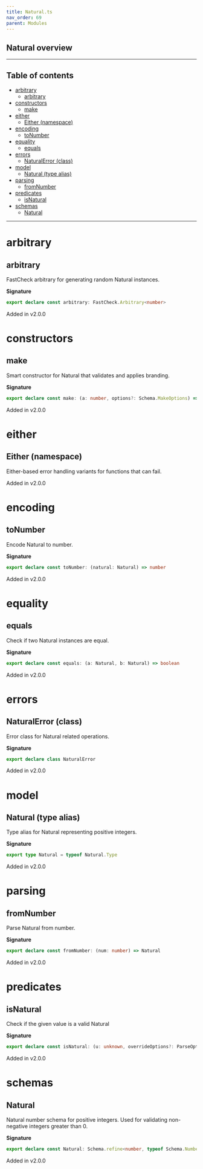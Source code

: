 ```yaml
---
title: Natural.ts
nav_order: 69
parent: Modules
---
```


## Natural overview

---

<h2 className="text-delta">Table of contents</h2>

- [arbitrary](#arbitrary)
  - [arbitrary](#arbitrary-1)
- [constructors](#constructors)
  - [make](#make)
- [either](#either)
  - [Either (namespace)](#either-namespace)
- [encoding](#encoding)
  - [toNumber](#tonumber)
- [equality](#equality)
  - [equals](#equals)
- [errors](#errors)
  - [NaturalError (class)](#naturalerror-class)
- [model](#model)
  - [Natural (type alias)](#natural-type-alias)
- [parsing](#parsing)
  - [fromNumber](#fromnumber)
- [predicates](#predicates)
  - [isNatural](#isnatural)
- [schemas](#schemas)
  - [Natural](#natural)

---

# arbitrary

## arbitrary

FastCheck arbitrary for generating random Natural instances.

**Signature**

```ts
export declare const arbitrary: FastCheck.Arbitrary<number>
```

Added in v2.0.0

# constructors

## make

Smart constructor for Natural that validates and applies branding.

**Signature**

```ts
export declare const make: (a: number, options?: Schema.MakeOptions) => number
```

Added in v2.0.0

# either

## Either (namespace)

Either-based error handling variants for functions that can fail.

Added in v2.0.0

# encoding

## toNumber

Encode Natural to number.

**Signature**

```ts
export declare const toNumber: (natural: Natural) => number
```

Added in v2.0.0

# equality

## equals

Check if two Natural instances are equal.

**Signature**

```ts
export declare const equals: (a: Natural, b: Natural) => boolean
```

Added in v2.0.0

# errors

## NaturalError (class)

Error class for Natural related operations.

**Signature**

```ts
export declare class NaturalError
```

Added in v2.0.0

# model

## Natural (type alias)

Type alias for Natural representing positive integers.

**Signature**

```ts
export type Natural = typeof Natural.Type
```

Added in v2.0.0

# parsing

## fromNumber

Parse Natural from number.

**Signature**

```ts
export declare const fromNumber: (num: number) => Natural
```

Added in v2.0.0

# predicates

## isNatural

Check if the given value is a valid Natural

**Signature**

```ts
export declare const isNatural: (u: unknown, overrideOptions?: ParseOptions | number) => u is number
```

Added in v2.0.0

# schemas

## Natural

Natural number schema for positive integers.
Used for validating non-negative integers greater than 0.

**Signature**

```ts
export declare const Natural: Schema.refine<number, typeof Schema.Number>
```

Added in v2.0.0
